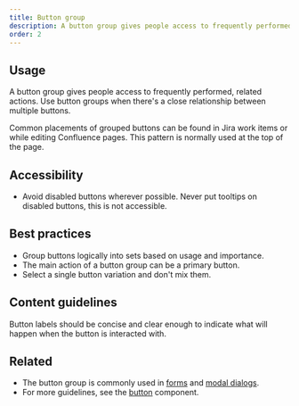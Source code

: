 ```yaml
---
title: Button group
description: A button group gives people access to frequently performed, related actions.
order: 2
---
```


## Usage

A button group gives people access to frequently performed, related actions. Use button groups when
there's a close relationship between multiple buttons.

Common placements of grouped buttons can be found in Jira work items or while editing Confluence
pages. This pattern is normally used at the top of the page.

## Accessibility

- Avoid disabled buttons wherever possible. Never put tooltips on disabled buttons, this is not
  accessible.

## Best practices

- Group buttons logically into sets based on usage and importance.
- The main action of a button group can be a primary button.
- Select a single button variation and don't mix them.

## Content guidelines

Button labels should be concise and clear enough to indicate what will happen when the button is
interacted with.

## Related

- The button group is commonly used in [forms](/components/forms) and
  [modal dialogs](/components/modal-dialog).
- For more guidelines, see the [button](/components/button) component.
